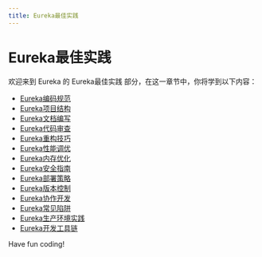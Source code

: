 ```yaml
---
title: Eureka最佳实践
---
```


# Eureka最佳实践

欢迎来到 Eureka 的 Eureka最佳实践 部分，在这一章节中，你将学到以下内容：

- [Eureka编码规范](./0-eureka-coding-standards.mdx)
- [Eureka项目结构](./1-eureka-project-structure.mdx)
- [Eureka文档编写](./2-eureka-documentation-writing.mdx)
- [Eureka代码审查](./3-eureka-code-review.mdx)
- [Eureka重构技巧](./4-eureka-refactoring-tips.mdx)
- [Eureka性能调优](./5-eureka-performance-tuning.mdx)
- [Eureka内存优化](./6-eureka-memory-optimization.mdx)
- [Eureka安全指南](./7-eureka-security-guide.mdx)
- [Eureka部署策略](./8-eureka-deployment-strategy.mdx)
- [Eureka版本控制](./9-eureka-version-control.mdx)
- [Eureka协作开发](./10-eureka-collaborative-development.mdx)
- [Eureka常见陷阱](./11-eureka-common-pitfalls.mdx)
- [Eureka生产环境实践](./12-eureka-production-environment-practice.mdx)
- [Eureka开发工具链](./13-eureka-development-toolchain.mdx)

Have fun coding!